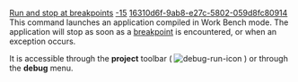 [[Property:title|Run and stop at breakpoints]]
[[Property:weight|-15]]
[[Property:uuid|16310d6f-9ab8-e27c-5802-059d8fc80914]]
This command launches an application compiled in Work Bench mode. The application will stop as soon as a [[Breakpoints: Introduction|breakpoint]]  is encountered, or when an exception occurs. 

It is accessible through the '''project''' toolbar (  [[Image:debug-run-icon]]  ) or through the '''debug''' menu. 

{{seealso| '''See Also''' <br/>
[[Eiffel Debugger Execution: Introduction|Execution commands]]  <br/>
[[Generating executables|Compiling in Workbench mode]]  }}




